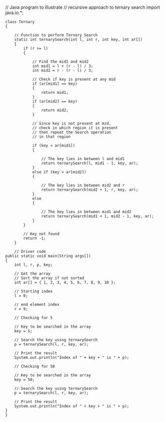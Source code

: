 // Java program to illustrate
// recursive approach to ternary search
import java.io.*;

    class Ternary
    {

        // Function to perform Ternary Search
        static int ternarySearch(int l, int r, int key, int ar[])
        {
            if (r >= l)
            {

                // Find the mid1 and mid2
                int mid1 = l + (r - l) / 3;
                int mid2 = r - (r - l) / 3;

                // Check if key is present at any mid
                if (ar[mid1] == key)
                {
                    return mid1;
                }
                if (ar[mid2] == key)
                {
                    return mid2;
                }

                // Since key is not present at mid,
                // check in which region it is present
                // then repeat the Search operation
                // in that region

                if (key < ar[mid1])
                {

                    // The key lies in between l and mid1
                    return ternarySearch(l, mid1 - 1, key, ar);
                }
                else if (key > ar[mid2])
                {

                    // The key lies in between mid2 and r
                    return ternarySearch(mid2 + 1, r, key, ar);
                }
                else
                {

                    // The key lies in between mid1 and mid2
                    return ternarySearch(mid1 + 1, mid2 - 1, key, ar);
                }
            }

            // Key not found
            return -1;
        }

        // Driver code
	public static void main(String args[])
	{
		int l, r, p, key;

		// Get the array
		// Sort the array if not sorted
		int ar[] = { 1, 2, 3, 4, 5, 6, 7, 8, 9, 10 };

		// Starting index
		l = 0;

		// end element index
		r = 9;

		// Checking for 5

		// Key to be searched in the array
		key = 5;

		// Search the key using ternarySearch
		p = ternarySearch(l, r, key, ar);

		// Print the result
		System.out.println("Index of " + key + " is " + p);

		// Checking for 50

		// Key to be searched in the array
		key = 50;

		// Search the key using ternarySearch
		p = ternarySearch(l, r, key, ar);

		// Print the result
		System.out.println("Index of " + key + " is " + p);
	}
    }
